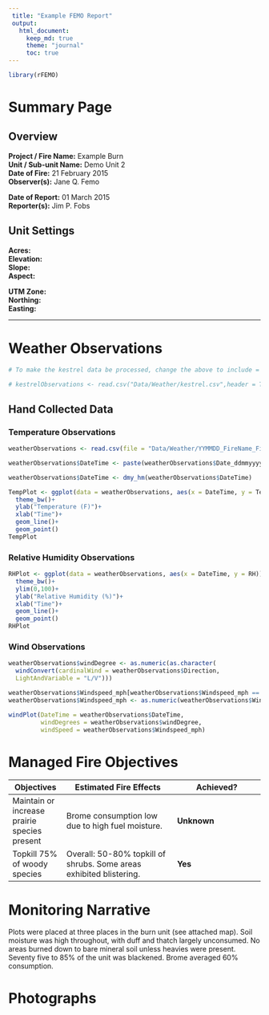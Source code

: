 ```yaml
---
 title: "Example FEMO Report"
 output: 
   html_document:
     keep_md: true
     theme: "journal"
     toc: true
---
```

```r
library(rFEMO)

```


# Summary Page

## Overview

<!-- Make sure to include two spaces after each item to create a line break. -->

**Project / Fire Name:**  Example Burn  
**Unit / Sub-unit Name:**  Demo Unit 2  
**Date of Fire:**  21 February 2015  
**Observer(s):**  Jane Q. Femo  
  
    
**Date of Report:**  01 March 2015  
**Reporter(s):**  Jim P. Fobs  

## Unit Settings

**Acres:**  
**Elevation:**  
**Slope:**  
**Aspect:**  
  
  
**UTM Zone:**  
**Northing:**  
**Easting:**  

********
# Weather Observations

<!-- ## Kestrel Data  -->
<!-- The line above will control whether kestrel data is include as a header.  -->
<!--  Remove the brackets to make it appear.                                   -->

```r
# To make the kestrel data be processed, change the above to include = TRUE.

# kestrelObservations <- read.csv("Data/Weather/kestrel.csv",header = TRUE, skip = 1)

```

## Hand Collected Data

### Temperature Observations

```r

weatherObservations <- read.csv(file = "Data/Weather/YYMMDD_FireName_FirelineWeatherObservations.csv", skip = 1)

weatherObservations$DateTime <- paste(weatherObservations$Date_ddmmyyyy," ",weatherObservations$Time_hhmm)

weatherObservations$DateTime <- dmy_hm(weatherObservations$DateTime)
```

```r
TempPlot <- ggplot(data = weatherObservations, aes(x = DateTime, y = Temperature_F))+
  theme_bw()+
  ylab("Temperature (F)")+
  xlab("Time")+
  geom_line()+
  geom_point()
TempPlot
```

### Relative Humidity Observations

```r
RHPlot <- ggplot(data = weatherObservations, aes(x = DateTime, y = RH))+
  theme_bw()+
  ylim(0,100)+
  ylab("Relative Humidity (%)")+
  xlab("Time")+
  geom_line()+
  geom_point()
RHPlot
```

### Wind Observations

```r
weatherObservations$windDegree <- as.numeric(as.character(
  windConvert(cardinalWind = weatherObservations$Direction,
  LightAndVariable = "L/V")))

weatherObservations$Windspeed_mph[weatherObservations$Windspeed_mph == "L/V"] <- NA
weatherObservations$Windspeed_mph <- as.numeric(weatherObservations$Windspeed_mph)

windPlot(DateTime = weatherObservations$DateTime,
         windDegrees = weatherObservations$windDegree,
         windSpeed = weatherObservations$Windspeed_mph)
```

# Managed Fire Objectives

  Objectives  | Estimated Fire Effects     |      Achieved?
--------------|----------------------------|----------------------
Maintain or increase prairie species present | Brome consumption low due to high fuel moisture.| **Unknown**
Topkill 75% of woody species | Overall: 50-80% topkill of shrubs. Some areas exhibited blistering. | **Yes**


# Monitoring Narrative

Plots were placed at three places in the burn unit (see attached map).  Soil moisture was high throughout, with duff and thatch largely unconsumed.  No areas burned down to bare mineral soil unless heavies were present.  Seventy five to 85% of the unit was blackened.  Brome averaged 60% consumption.

# Photographs

